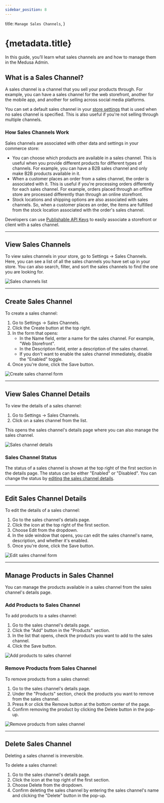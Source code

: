 ```yaml
---
sidebar_position: 8
---
```



  title: `Manage Sales Channels`,
}

# {metadata.title}

In this guide, you’ll learn what sales channels are and how to manage them in the Medusa Admin.

## What is a Sales Channel?

A sales channel is a channel that you sell your products through. For example, you can have a sales channel for the web storefront, another for the mobile app, and another for selling across social media platforms.

You can set a default sales channel in your [store settings](../store/page.mdx) that is used when no sales channel is specified. This is also useful if you're not selling through multiple channels.

### How Sales Channels Work

Sales channels are associated with other data and settings in your commerce store:

- You can choose which products are available in a sales channel. This is useful when you provide different products for different types of channels. For example, you can have a B2B sales channel and only make B2B products available in it.
- When a customer places an order from a sales channel, the order is associated with it. This is useful if you're processing orders differently for each sales channel. For example, orders placed through an offline store are processed differently than through an online storefront.
- Stock locations and shipping options are also associated with sales channels. So, when a customer places an order, the items are fulfilled from the stock location associated with the order's sales channel.

<Note title="Technical Tip">

Developers can use [Publishable API Keys](../developer/secret-api-keys/page.mdx) to easily associate a storefront or client with a sales channel.

</Note>

---

## View Sales Channels

To view sales channels in your store, go to Settings → Sales Channels. Here, you can see a list of all the sales channels you have set up in your store. You can also search, filter, and sort the sales channels to find the one you are looking for.

![Sales channels list](https://res.cloudinary.com/dza7lstvk/image/upload/v1739977340/User%20Guide/Screenshot_2025-02-19_at_5.02.07_PM_pmw1v0.png)

---

## Create Sales Channel

To create a sales channel:

1. Go to Settings → Sales Channels.
2. Click the Create button at the top right.
3. In the form that opens:
    - In the Name field, enter a name for the sales channel. For example, "Web Storefront".
    - In the Description field, enter a description of the sales channel.
    - If you don't want to enable the sales channel immediately, disable the "Enabled" toggle.
4. Once you're done, click the Save button.

![Create sales channel form](https://res.cloudinary.com/dza7lstvk/image/upload/v1739977547/User%20Guide/Screenshot_2025-02-19_at_5.05.33_PM_tv88rz.png)

---

## View Sales Channel Details

To view the details of a sales channel:

1. Go to Settings → Sales Channels.
2. Click on a sales channel from the list.

This opens the sales channel's details page where you can also manage the sales channel.

![Sales channel details](https://res.cloudinary.com/dza7lstvk/image/upload/v1739977621/User%20Guide/Screenshot_2025-02-19_at_5.06.47_PM_ma6abe.png)

### Sales Channel Status

The status of a sales channel is shown at the top right of the first section in the details page. The status can be either "Enabled" or "Disabled". You can change the status by [editing the sales channel details](#edit-sales-channel-details).

---

## Edit Sales Channel Details

To edit the details of a sales channel:

1. Go to the sales channel's details page.
2. Click the <InlineIcon Icon={EllipsisHorizontal} alt="three-dots" /> icon at the top right of the first section.
3. Choose Edit from the dropdown.
4. In the side window that opens, you can edit the sales channel's name, description, and whether it's enabled.
5. Once you're done, click the Save button.

![Edit sales channel form](https://res.cloudinary.com/dza7lstvk/image/upload/v1739977718/User%20Guide/Screenshot_2025-02-19_at_5.08.25_PM_akoryr.png)

---

## Manage Products in Sales Channel

You can manage the products available in a sales channel from the sales channel's details page.

### Add Products to Sales Channel

To add products to a sales channel:

1. Go to the sales channel's details page.
2. Click the "Add" button in the "Products" section.
3. In the list that opens, check the products you want to add to the sales channel.
4. Click the Save button.

![Add products to sales channel](https://res.cloudinary.com/dza7lstvk/image/upload/v1739978037/User%20Guide/Screenshot_2025-02-19_at_5.13.37_PM_maqev3.png)

### Remove Products from Sales Channel

To remove products from a sales channel:

1. Go to the sales channel's details page.
2. Under the "Products" section, check the products you want to remove from the sales channel.
3. Press <Kbd>R</Kbd> or click the Remove button at the bottom center of the page.
4. Confirm removing the product by clicking the Delete button in the pop-up.

![Remove products from sales channel](https://res.cloudinary.com/dza7lstvk/image/upload/v1739978128/User%20Guide/Screenshot_2025-02-19_at_5.15.14_PM_vgpur9.png)

---

## Delete Sales Channel

<Note type="warning">

Deleting a sales channel is irreversible.

</Note>

To delete a sales channel:

1. Go to the sales channel's details page.
2. Click the <InlineIcon Icon={EllipsisHorizontal} alt="three-dots" /> icon at the top right of the first section.
3. Choose Delete from the dropdown.
4. Confirm deleting the sales channel by entering the sales channel's name and clicking the "Delete" button in the pop-up.